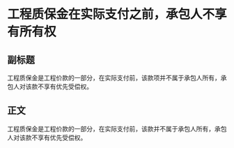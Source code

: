 # 工程质保金在实际支付之前，承包人不享有所有权
## 副标题
工程质保金是工程价款的一部分，在实际支付前，该款项并不属于承包人所有，承包人对该款不享有优先受偿权。
## 正文
工程质保金是工程价款的一部分，在实际支付前，该款并不属于承包人所有，承包人对该款不享有优先受偿权。